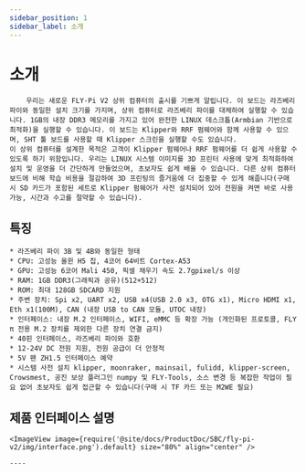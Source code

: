```yaml
---
sidebar_position: 1
sidebar_label: 소개
---
```




# 소개

        우리는 새로운 FLY-Pi V2 상위 컴퓨터의 출시를 기쁘게 알립니다. 이 보드는 라즈베리 파이와 동일한 설치 크기를 가지며, 상위 컴퓨터로 라즈베리 파이를 대체하여 실행할 수 있습니다. 1GB의 내장 DDR3 메모리를 가지고 있어 완전한 LINUX 데스크톱(Armbian 기반으로 최적화)을 실행할 수 있습니다. 이 보드는 Klipper와 RRF 펌웨어와 함께 사용할 수 있으며, SHT 툴 보드를 사용할 때 Klipper 스크린을 실행할 수도 있습니다.
    이 상위 컴퓨터를 설계한 목적은 고객이 Klipper 펌웨어나 RRF 펌웨어를 더 쉽게 사용할 수 있도록 하기 위함입니다. 우리는 LINUX 시스템 이미지를 3D 프린터 사용에 맞게 최적화하여 설치 및 운영을 더 간단하게 만들었으며, 초보자도 쉽게 배울 수 있습니다. 다른 상위 컴퓨터 보드에 비해 학습 비용을 절감하여 3D 프린팅의 즐거움에 더 집중할 수 있게 해줍니다(구매 시 SD 카드가 포함된 세트로 Klipper 펌웨어가 사전 설치되어 있어 전원을 켜면 바로 사용 가능, 시간과 수고를 절약할 수 있습니다).

## 특징

    * 라즈베리 파이 3B 및 4B와 동일한 형태
    * CPU: 고성능 올윈 H5 칩, 4코어 64비트 Cortex-A53
    * GPU: 고성능 6코어 Mali 450, 픽셀 채우기 속도 2.7gpixel/s 이상
    * RAM: 1GB DDR3(그래픽과 공유)(512+512)
    * ROM: 최대 128GB SDCARD 지원
    * 주변 장치: Spi x2, UART x2, USB x4(USB 2.0 x3, OTG x1), Micro HDMI x1, Eth x1(100M), CAN (내장 USB to CAN 모듈, UTOC 내장)
    * 인터페이스: 내장 M.2 인터페이스, WIFI, eMMC 등 확장 가능 (개인화된 프로토콜, FLY π 전용 M.2 장치를 제외한 다른 장치 연결 금지)
    * 40핀 인터페이스, 라즈베리 파이와 호환
    * 12-24V DC 전원 지원, 전원 공급이 더 안정적
    * 5V 팬 ZH1.5 인터페이스 예약
    * 시스템 사전 설치 klipper, moonraker, mainsail, fulidd, klipper-screen, Crowsmest, 공진 보상 플러그인 numpy 및 FLY-Tools, 소스 변경 등 복잡한 작업이 필요 없어 초보자도 쉽게 접근할 수 있습니다(구매 시 TF 카드 또는 M2WE 필요)

## 제품 인터페이스 설명

    <ImageView image={require('@site/docs/ProductDoc/SBC/fly-pi-v2/img/interface.png').default} size="80%" align="center" />

    ----